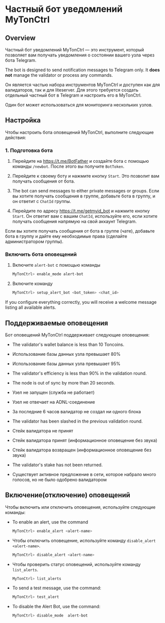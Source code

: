 
# Частный бот уведомлений MyTonCtrl

## Overview

Частный бот уведомлений MyTonCtrl — это инструмент, который позволяет вам получать уведомления о состоянии вашего узла через бота Telegram.

The bot is designed to send notification messages to Telegram only. It **does not** manage the validator or process any commands.

Он является частью набора инструментов MyTonCtrl и доступен как для валидаторов, так и для liteserver. Для этого требуется создать отдельный частный бот в Telegram и настроить его в MyTonCtrl.

Один бот может использоваться для мониторинга нескольких узлов.

## Настройка

Чтобы настроить бота оповещений MyTonCtrl, выполните следующие действия:

### 1. Подготовка бота

1. Перейдите на https://t.me/BotFather и создайте бота с помощью команды `/newbot`. После этого вы получите `BotToken`.

2. Перейдите к своему боту и нажмите кнопку `Start`. Это позволит вам получать сообщения от бота.

3. The bot can send messages to either private messages or groups. Если вы хотите получать сообщения в группе, добавьте бота в группу, и он ответит с `ChatId` группы.

4. Перейдите по адресу https://t.me/getmyid_bot и нажмите кнопку `Start`. Он ответит вам с вашим `ChatId`, используйте его, если хотите получать сообщения напрямую на свой аккаунт Telegram.

Если вы хотите получать сообщения от бота в группе (чате), добавьте бота в группу и дайте ему необходимые права (сделайте администратором группы).

### Включить бота оповещений

1. Включите `alert-bot` с помощью команды

   ```bash
   MyTonCtrl> enable_mode alert-bot
   ```

2. Включите команду

   ```bash
   MyTonCtrl> setup_alert_bot <bot_token> <chat_id>
   ```

If you configure everything correctly, you will receive a welcome message listing all available alerts.

## Поддерживаемые оповещения

Бот оповещений MyTonCtrl поддерживает следующие оповещения:

* The validator's wallet balance is less than 10 Toncoins.

* Использование базы данных узла превышает 80%

* Использование базы данных узла превышает 95%

* The validator's efficiency is less than 90% in the validation round.

* The node is out of sync by more than 20 seconds.

* Узел не запущен (служба не работает)

* Узел не отвечает на ADNL-соединение

* За последние 6 часов валидатор не создал ни одного блока

* The validator has been slashed in the previous validation round.

* Стейк валидатора не принят

* Стейк валидатора принят (информационное оповещение без звука)

* Стейк валидатора возвращен (информационное оповещение без звука)

* The validator's stake has not been returned.

* Существует активное предложение в сети, которое набрало много голосов, но не было одобрено валидатором

## Включение(отключение) оповещений

Чтобы включить или отключить оповещения, используйте следующие команды:

* To enable an alert, use the command
  ```bash
  MyTonCtrl> enable_alert <alert-name>
  ```
* Чтобы отключить оповещение, используйте команду `disable_alert <alert-name>`.
  ```bash
  MyTonCtrl> disable_alert <alert-name>
  ```
* Чтобы проверить статус оповещений, используйте команду `list_alerts`.
  ```bash
  MyTonCtrl> list_alerts
  ```
* To send a test message, use the command:
  ```bash
  MyTonCtrl> test_alert
  ```
* To disable the Alert Bot, use the command:
  ```bash
  MyTonCtrl> disable_mode  alert-bot
  ```

<Feedback />

